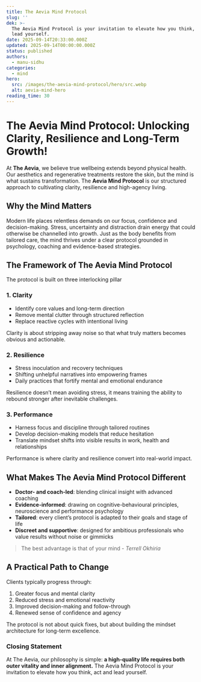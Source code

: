```yaml
---
title: The Aevia Mind Protocol
slug: ''
dek: >-
  The Aevia Mind Protocol is your invitation to elevate how you think, act and
  lead yourself.
date: 2025-09-14T20:33:00.000Z
updated: 2025-09-14T00:00:00.000Z
status: published
authors:
  - manu-sidhu
categories:
  - mind
hero:
  src: /images/the-aevia-mind-protocol/hero/src.webp
  alt: aevia-mind-hero
reading_time: 30
---
```

# The Aevia Mind Protocol: Unlocking Clarity, Resilience and Long-Term Growth!

At **The Aevia**, we believe true wellbeing extends beyond physical health. Our aesthetics and regenerative treatments restore the skin, but the mind is what sustains transformation. The **Aevia Mind Protocol** is our structured approach to cultivating clarity, resilience and high-agency living.

## Why the Mind Matters

Modern life places relentless demands on our focus, confidence and decision-making. Stress, uncertainty and distraction drain energy that could otherwise be channelled into growth. Just as the body benefits from tailored care, the mind thrives under a clear protocol grounded in psychology, coaching and evidence-based strategies.

## The Framework of The Aevia Mind Protocol

The protocol is built on three interlocking pillar

### 1. **Clarity**

* Identify core values and long-term direction
* Remove mental clutter through structured reflection
* Replace reactive cycles with intentional living

Clarity is about stripping away noise so that what truly matters becomes obvious and actionable.

### 2. **Resilience**

* Stress inoculation and recovery techniques
* Shifting unhelpful narratives into empowering frames
* Daily practices that fortify mental and emotional endurance

Resilience doesn’t mean avoiding stress, it means training the ability to rebound stronger after inevitable challenges.

### 3. **Performance**

* Harness focus and discipline through tailored routines
* Develop decision-making models that reduce hesitation
* Translate mindset shifts into visible results in work, health and relationships

Performance is where clarity and resilience convert into real-world impact.

## What Makes The Aevia Mind Protocol Different

* **Doctor- and coach-led**: blending clinical insight with advanced coaching
* **Evidence-informed**: drawing on cognitive-behavioural principles, neuroscience and performance psychology
* **Tailored**: every client’s protocol is adapted to their goals and stage of life
* **Discreet and supportive**: designed for ambitious professionals who value results without noise or gimmicks

> The best advantage is that of your mind - *Terrell Okhiria*

## A Practical Path to Change

Clients typically progress through:

1. Greater focus and mental clarity
2. Reduced stress and emotional reactivity
3. Improved decision-making and follow-through
4. Renewed sense of confidence and agency

The protocol is not about quick fixes, but about building the mindset architecture for long-term excellence.

### Closing Statement

At The Aevia, our philosophy is simple: **a high-quality life requires both outer vitality and inner alignment.** The Aevia Mind Protocol is your invitation to elevate how you think, act and lead yourself.
